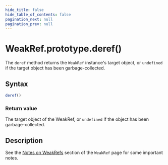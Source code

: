 ```yaml
---
hide_title: false
hide_table_of_contents: false
pagination_next: null
pagination_prev: null
---
```

# WeakRef.prototype.deref()

The `deref` method returns the `WeakRef` instance's target
object, or `undefined` if the target object has been garbage-collected.

## Syntax

```js
deref()
```

### Return value

The target object of the WeakRef, or `undefined` if the object has been
garbage-collected.

## Description

See the [Notes on WeakRefs](https://developer.mozilla.org/docs/Web/JavaScript/Reference/Global_Objects/WeakRef#notes_on_weakrefs) section of the `WeakRef` page for some important notes.
